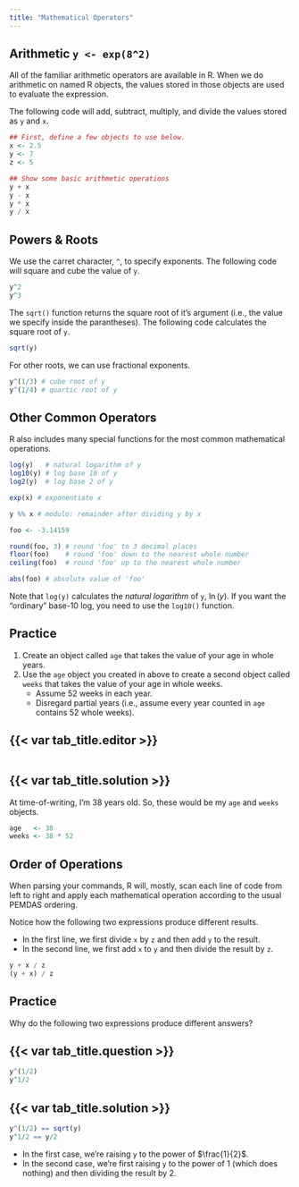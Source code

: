 ---
title: "Mathematical Operators"
---

## Arithmetic `y <- exp(8^2)`

All of the familiar arithmetic operators are available in R. When we do arithmetic on named R objects, the values stored
in those objects are used to evaluate the expression.

The following code will add, subtract, multiply, and divide the values stored as `y` and `x`.

```{r}
## First, define a few objects to use below.
x <- 2.5
y <- 7
z <- 5

## Show some basic arithmetic operations
y + x
y - x
y * x
y / x
```

## Powers & Roots

We use the carret character, `^`, to specify exponents. The following code will square and cube the value of `y`.

```{r}
y^2
y^3
```

The `sqrt()` function returns the square root of it's argument (i.e., the value we specify inside the parantheses). The
following code calculates the square root of `y`.

```{r}
sqrt(y)
```

For other roots, we can use fractional exponents.

```{r}
y^(1/3) # cube root of y
y^(1/4) # quartic root of y
```

## Other Common Operators

R also includes many special functions for the most common mathematical operations.

```{r}
log(y)   # natural logarithm of y
log10(y) # log base 10 of y
log2(y)  # log base 2 of y

exp(x) # exponentiate x

y %% x # modulo: remainder after dividing y by x

foo <- -3.14159

round(foo, 3) # round 'foo' to 3 decimal places
floor(foo)    # round 'foo' down to the nearest whole number
ceiling(foo)  # round 'foo' up to the nearest whole number

abs(foo) # absolute value of 'foo'
```

::: {.callout-note}

Note that `log(y)` calculates the *natural logarithm* of `y`, $\ln(y)$. If you want the "ordinary" base-10 log, you need
to use the `log10()` function.

:::

::: practice

## Practice

1. Create an object called `age` that takes the value of your age in whole years.
1. Use the `age` object you created in above to create a second object called `weeks` that takes the value of your age
in whole weeks.
   - Assume 52 weeks in each year.
   - Disregard partial years (i.e., assume every year counted in `age` contains 52 whole weeks).

:::: {.panel-tabset}
## {{< var tab_title.editor >}}

```{webr-r}
```

## {{< var tab_title.solution >}}

At time-of-writing, I'm 38 years old. So, these would be my `age` and `weeks` objects.

```{r}
age   <- 38
weeks <- 38 * 52
```
::::

:::

## Order of Operations

When parsing your commands, R will, mostly, scan each line of code from left to right and apply each mathematical
operation according to the usual PEMDAS ordering.

Notice how the following two expressions produce different results.

- In the first line, we first divide `x` by `z` and then add `y` to the result.
- In the second line, we first add `x` to `y` and then divide the result by `z`.

```{r}
y + x / z
(y + x) / z
```

::: practice

## Practice

Why do the following two expressions produce different answers?

:::: {.panel-tabset}
## {{< var tab_title.question >}}

```{r}
y^(1/2)
y^1/2
```

## {{< var tab_title.solution >}}

```{r}
y^(1/2) == sqrt(y)
y^1/2 == y/2
```

- In the first case, we're raising `y` to the power of $\frac{1}{2}$.
- In the second case, we're first raising `y` to the power of 1 (which does nothing) and then dividing the result by 2.
::::

:::
